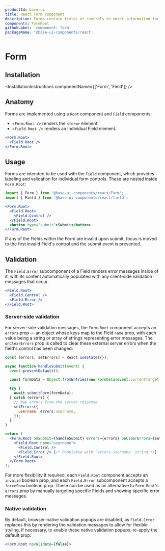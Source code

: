 ```yaml
---
productId: base-ui
title: React Form component
description: Forms contain fields of controls to enter information for submission.
components: FormRoot
githubLabel: 'component: form'
packageName: '@base-ui-components/react'
---
```


# Form

<Description />

<ComponentLinkHeader design={false} />

<Demo demo="FormIntroduction" defaultCodeOpen="false" bg="gradient" />

## Installation

<InstallationInstructions componentName={['Form', 'Field']} />

## Anatomy

Forms are implemented using a `Root` component and `Field` components:

- `<Form.Root />` renders the `<form>` element.
- `<Field.Root />` renders an individual Field element.

```jsx
<Form.Root>
  <Field.Root />
</Form.Root>
```

## Usage

Forms are intended to be used with the `Field` component, which provides labeling and validation for individual form controls. These are nested inside `Form.Root`:

```ts
import { Form } from '@base-ui-components/react/Form';
import { Field } from '@base-ui-components/react/field';
```

```jsx
<Form.Root>
  <Field.Root>
    <Field.Control />
  </Field.Root>
  <button type="submit">Submit</button>
</Form.Root>
```

If any of the Fields within the Form are invalid upon submit, focus is moved to the first invalid Field's control and the submit event is prevented.

## Validation

The `Field.Error` subcomponent of a Field renders error messages inside of it, with its content automatically populated with any client-side validation messages that occur.

```jsx
<Field.Root>
  <Field.Control />
  <Field.Error />
</Field.Root>
```

### Server-side validation

For server-side validation messages, the `Form.Root` component accepts an `errors` prop — an object whose keys map to the Field `name` prop, with each value being a string or array of strings representing error messages. The `onClearErrors` prop is called to clear these external server errors when the field's control has been changed:

```jsx
const [errors, setErrors] = React.useState({});

async function handleSubmit(event) {
  event.preventDefault();

  const formData = Object.fromEntries(new FormData(event.currentTarget));

  try {
    await submitForm(formData);
  } catch (errors) {
    // Map errors from the server response
    setErrors({
      username: errors.username,
    });
  }
}

return (
  <Form.Root onSubmit={handleSubmit} errors={errors} onClearErrors={setErrors}>
    <Field.Root name="username">
      <Field.Control />
      <Field.Error /> {/* Populated with `errors.username` string */}
    </Field.Root>
  </Form.Root>
);
```

For more flexibility if required, each `Field.Root` component accepts an `invalid` boolean prop, and each `Field.Error` subcomponent accepts a `forceShow` boolean prop. These can be used as an alternative to `Form.Root`'s `errors` prop by manually targeting specific Fields and showing specific error messages.

### Native validation

By default, browser-native validation popups are disabled, as `Field.Error` replaces this by rendering the validation messages to allow for flexible styling. If necessary, to enable these native validation popups, re-apply the default prop:

```jsx
<Form.Root noValidate={false}>
```
